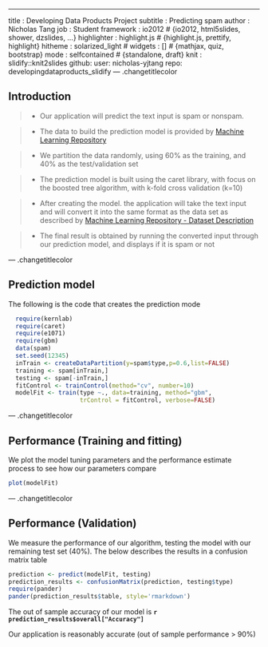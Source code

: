 ---
title       : Developing Data Products Project
subtitle    : Predicting spam
author      : Nicholas Tang
job         : Student
framework   : io2012        # {io2012, html5slides, shower, dzslides, ...}
highlighter : highlight.js  # {highlight.js, prettify, highlight}
hitheme     : solarized_light      # 
widgets     : []            # {mathjax, quiz, bootstrap}
mode        : selfcontained # {standalone, draft}
knit        : slidify::knit2slides
github:
  user: nicholas-yjtang
  repo: developingdataproducts_slidify
--- .changetitlecolor

## Introduction

> * Our application will predict the text input is spam or nonspam.  
  
> * The data to build the prediction model is provided by [Machine Learning Repository](https://archive.ics.uci.edu/ml/datasets/Spambase)  
  
> * We partition the data randomly, using 60% as the training, and 40% as the test/validation set  
    
> * The prediction model is built using the caret library, with focus on the boosted tree algorithm, with k-fold cross validation (k=10)  
  
> * After creating the model. the application will take the text input and will convert it into the same format as the data set as described by [Machine Learning Repository - Dataset Description](https://archive.ics.uci.edu/ml/machine-learning-databases/spambase/spambase.names)  
  
> * The final result is obtained by running the converted input through our prediction model, and displays if it is spam or not

--- .changetitlecolor

## Prediction model

The following is the code that creates the prediction mode  

```r
  require(kernlab)
  require(caret)  
  require(e1071)
  require(gbm)
  data(spam)
  set.seed(12345)
  inTrain <- createDataPartition(y=spam$type,p=0.6,list=FALSE)
  training <- spam[inTrain,]
  testing <- spam[-inTrain,]
  fitControl <- trainControl(method="cv", number=10)
  modelFit <- train(type ~., data=training, method="gbm", 
                    trControl = fitControl, verbose=FALSE) 

```

--- .changetitlecolor

## Performance (Training and fitting)

We plot the model tuning parameters and the performance estimate process to see how our parameters compare  

```r
plot(modelFit)
```

--- .changetitlecolor

## Performance (Validation)

We measure the performance of our algorithm, testing the model with our remaining test set (40%). The below describes the results in a confusion matrix table  
  
```r
prediction <- predict(modelFit, testing)
prediction_results <- confusionMatrix(prediction, testing$type)
require(pander)
pander(prediction_results$table, style='rmarkdown')
```
  
  
The out of sample accuracy of our model is **`r prediction_results$overall["Accuracy"]`**  
  
Our application is reasonably accurate (out of sample performance > 90%)


